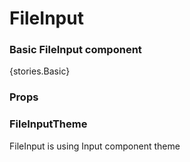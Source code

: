 
<Meta title="Core/FileInput" component={FileInput} />

# FileInput

### Basic FileInput component

<Preview withToolbar>
    <Story name="Basic">{stories.Basic}</Story>
</Preview>

### Props

<Props of={FileInput} />

### FileInputTheme

FileInput is using Input component theme
